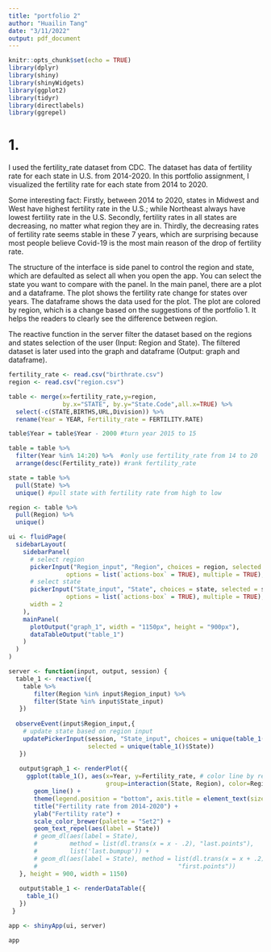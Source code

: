 ```yaml
---
title: "portfolio 2"
author: "Huailin Tang"
date: "3/11/2022"
output: pdf_document
---
```


```r
knitr::opts_chunk$set(echo = TRUE)
library(dplyr)
library(shiny)
library(shinyWidgets)
library(ggplot2)
library(tidyr)
library(directlabels)
library(ggrepel)
```

# 1. 
I used the fertility_rate dataset from CDC. The dataset has data of fertility rate for each state in U.S. from 2014-2020. In this portfolio assignment, I visualized the fertility rate for each state from 2014 to 2020. 

Some interesting fact: Firstly, between 2014 to 2020, states in Midwest and West have highest fertility rate in the U.S.; while Northeast always have lowest fertility rate in the U.S. Secondly, fertility rates in all states are decreasing, no matter what region they are in. Thirdly, the decreasing rates of fertility rate seems stable in these 7 years, which are surprising because most people believe Covid-19 is the most main reason of the drop of fertility rate.

The structure of the interface is side panel to control the region and state, which are defaulted as select all when you open the app. You can select the state you want to compare with the panel. In the main panel, there are a plot and a dataframe. The plot shows the fertility rate change for states over years. The dataframe shows the data used for the plot. The plot are colored by region, which is a change based on the suggestions of the portfolio 1. It helps the readers to clearly see the difference between region. 

The reactive function in the server filter the dataset based on the regions and states selection of the user (Input: Region and State). The filtered dataset is later used into the graph and dataframe (Output: graph and dataframe).

```r
fertility_rate <- read.csv("birthrate.csv")
region <- read.csv("region.csv")

table <- merge(x=fertility_rate,y=region,
               by.x="STATE", by.y="State.Code",all.x=TRUE) %>% 
  select(-c(STATE,BIRTHS,URL,Division)) %>% 
  rename(Year = YEAR, Fertility_rate = FERTILITY.RATE)

table$Year = table$Year - 2000 #turn year 2015 to 15

table = table %>% 
  filter(Year %in% 14:20) %>%  #only use fertility_rate from 14 to 20
  arrange(desc(Fertility_rate)) #rank fertility_rate

state = table %>% 
  pull(State) %>% 
  unique() #pull state with fertility rate from high to low

region <- table %>% 
  pull(Region) %>% 
  unique()
```

```r
ui <- fluidPage(
  sidebarLayout(
    sidebarPanel(
      # select region
      pickerInput("Region_input", "Region", choices = region, selected = region, 
                options = list(`actions-box` = TRUE), multiple = TRUE),
      # select state
      pickerInput("State_input", "State", choices = state, selected = state, 
                options = list(`actions-box` = TRUE), multiple = TRUE), 
      width = 2
    ),
    mainPanel(
      plotOutput("graph_1", width = "1150px", height = "900px"),
      dataTableOutput("table_1")
    )
  )
)

server <- function(input, output, session) {
  table_1 <- reactive({
    table %>% 
       filter(Region %in% input$Region_input) %>% 
       filter(State %in% input$State_input)
   })
  
  observeEvent(input$Region_input,{
    # update state based on region input
    updatePickerInput(session, "State_input", choices = unique(table_1()$State),
                      selected = unique(table_1()$State))
   })
   
   output$graph_1 <- renderPlot({
     ggplot(table_1(), aes(x=Year, y=Fertility_rate, # color line by region
                           group=interaction(State, Region), color=Region)) + 
       geom_line() +       
       theme(legend.position = "bottom", axis.title = element_text(size = 14), axis.text = element_text(size =10)) +
       title("Fertility rate from 2014-2020") +
       ylab("Fertility rate") +
       scale_color_brewer(palette = "Set2") +
       geom_text_repel(aes(label = State))
       # geom_dl(aes(label = State), 
       #         method = list(dl.trans(x = x - .2), "last.points"), 
       #         list('last.bumpup')) +
       # geom_dl(aes(label = State), method = list(dl.trans(x = x + .2), 
       #                                       "first.points")) 
   }, height = 900, width = 1150)
   
   output$table_1 <- renderDataTable({
     table_1()
   })
 }

app <- shinyApp(ui, server)
```

```r
app
```